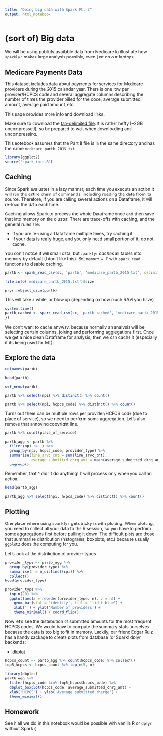 ```yaml
---
title: "Doing big data with Spark Pt. 3"
output: html_notebook
---
```


# (sort of) Big data

We will be using publicly available data from Medicare to illustrate how `sparklyr` makes large analysis possible, even just on our laptops.

## Medicare Payments Data

This dataset includes data about payments for services for Medicare providers during the 2015 calendar year. There is one row per provider/HCPCS code and several aggregate columns describing the number of times the provider billed for the code, average submitted amount, average paid amount, etc.

[This page](https://www.cms.gov/Research-Statistics-Data-and-Systems/Statistics-Trends-and-Reports/Medicare-Provider-Charge-Data/Physician-and-Other-Supplier2015.html) provides more info and download links. 

Make sure to download the [tab-delimited file](http://www.cms.gov/apps/ama/license.asp?file=http://download.cms.gov/Research-Statistics-Data-and-Systems/Statistics-Trends-and-Reports/Medicare-Provider-Charge-Data/Downloads/Medicare_Provider_Util_Payment_PUF_CY2015.zip). It is rather hefty (~2GB uncompressed), so be prepared to wait when downloading and uncompressing.

This notebook assumes that the Part B file is in the same directory and has the name `medicare_partb_2015.txt`

```r
library(ggplot2)
source('spark_init.R')
```

## Caching

Since Spark evaluates in a lazy manner, each time you execute an action it will run the entire chain of commands, including reading the data from its source. Therefore, if you are calling several actions on a Dataframe, it will re-load the data each time. 

Caching allows Spark to process the whole Dataframe once and then save that into memory on the cluster. There are trade-offs with caching, and the general rules are:

* If you are re-using a Dataframe multiple times, try caching it 
* If your data is really huge, and you only need small portion of it, do not cache. 

You don't notice it will small data, but `sparklyr` *caches* all tables into memory by default (I don't like this). Set `memory = F` with `spark_read_` functions to disable caching.

```r
partb <- spark_read_csv(sc, 'partb', 'medicare_partb_2015.txt', delimiter = '\t', memory = F)
```

```r
file.info('medicare_partb_2015.txt')$size
```

```r
pryr::object_size(partb)
```

This will take a while, or blow up (depending on how much RAM you have)

```r
system.time({
partb_cached <- spark_read_csv(sc, 'partb_cached', 'medicare_partb_2015.txt', delimiter = '\t')
})
```

We don't want to cache anyway, because normally an analysis will be selecting certain columns, joining and performing aggregations first. Once we get a nice clean Dataframe for analysis, then we can cache it (especially if its being used for ML).

## Explore the data

```r
colnames(partb)
```

```r
head(partb)
```

```r
sdf_nrow(partb)
```

```r
partb %>% select(npi) %>% distinct() %>% count()
```

```r
partb %>% select(npi, hcpcs_code) %>% distinct() %>% count()
```

Turns out there can be multiple rows per provider/HCPCS code (due to place of service), so we need to perform some aggregation. Let's also remove that annoying copyright line.

```r
partb %>% count(place_of_service)
```

```r
partb_agg <- partb %>% 
  filter(npi != 1) %>% 
  group_by(npi, hcpcs_code, provider_type) %>% 
  summarise(line_srvc_cnt = sum(line_srvc_cnt),
            average_submitted_chrg_amt = mean(average_submitted_chrg_amt)) %>% 
  ungroup()
```

Remember, that ^ didn't do anything! It will process only when you call an action.

```r
head(partb_agg)
```

```r
partb_agg %>% select(npi, hcpcs_code) %>% distinct() %>% count()
```

## Plotting 

One place where using `sparklyr` gets tricky is with plotting. When plotting, you need to collect all your data to the R session, so you have to perform some aggregations first before pulling it down. The difficult plots are those that summarise distribution (histograms, boxplots, etc.) because usually `ggplot2` does the computing for you.

Let's look at the distribution of provider types

```r
provider_type <- partb_agg %>% 
  group_by(provider_type) %>% 
  summarise(n = n_distinct(npi)) %>% 
  collect()
head(provider_type)
```

```r
provider_type %>% 
  top_n(20) %>% 
  ggplot(aes(x = reorder(provider_type, n), y = n)) +
    geom_bar(stat = 'identity', fill = 'light blue') +
    xlab('') + ylab('Number of providers') + 
    theme_minimal() + coord_flip()
```

Now let's see the distribution of submitted amounts for the most frequent HCPCS codes. We would have to compute the summary stats ourselves because the data is too big to fit in memory. Luckily, our friend Edgar Ruiz has a handy package to create plots from database (or Spark) dplyr backends:

* [dbplot](https://github.com/edgararuiz/dbplot)

```r
hcpcs_count <- partb_agg %>% count(hcpcs_code) %>% collect()
top5_hcpcs <- hcpcs_count %>% top_n(5, n)
```

```r
library(dbplot)
partb_agg %>% 
  filter(hcpcs_code %in% top5_hcpcs$hcpcs_code) %>% 
  dbplot_boxplot(hcpcs_code, average_submitted_chrg_amt) +
  xlab('HCPCS') + ylab('Average submitted charge') + 
  theme_minimal()
```

## Homework

See if all we did in this notebook would be possible with vanilla R or `dplyr` without Spark :)
